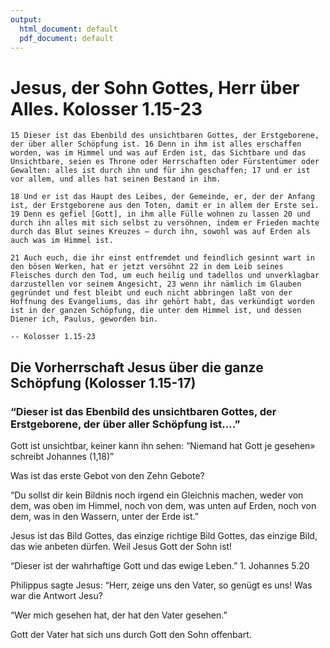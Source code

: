 ```yaml
---
output:
  html_document: default
  pdf_document: default
---
```



# Jesus, der Sohn Gottes, Herr über Alles.  Kolosser 1.15-23 {#teil_02}

```block
15 Dieser ist das Ebenbild des unsichtbaren Gottes, der Erstgeborene, der über aller Schöpfung ist. 16 Denn in ihm ist alles erschaffen worden, was im Himmel und was auf Erden ist, das Sichtbare und das Unsichtbare, seien es Throne oder Herrschaften oder Fürstentümer oder Gewalten: alles ist durch ihn und für ihn geschaffen; 17 und er ist vor allem, und alles hat seinen Bestand in ihm.

18 Und er ist das Haupt des Leibes, der Gemeinde, er, der der Anfang ist, der Erstgeborene aus den Toten, damit er in allem der Erste sei. 19 Denn es gefiel [Gott], in ihm alle Fülle wohnen zu lassen 20 und durch ihn alles mit sich selbst zu versöhnen, indem er Frieden machte durch das Blut seines Kreuzes – durch ihn, sowohl was auf Erden als auch was im Himmel ist.

21 Auch euch, die ihr einst entfremdet und feindlich gesinnt wart in den bösen Werken, hat er jetzt versöhnt 22 in dem Leib seines Fleisches durch den Tod, um euch heilig und tadellos und unverklagbar darzustellen vor seinem Angesicht, 23 wenn ihr nämlich im Glauben gegründet und fest bleibt und euch nicht abbringen laßt von der Hoffnung des Evangeliums, das ihr gehört habt, das verkündigt worden ist in der ganzen Schöpfung, die unter dem Himmel ist, und dessen Diener ich, Paulus, geworden bin.  

-- Kolosser 1.15-23
```

## Die Vorherrschaft Jesus über die ganze Schöpfung (Kolosser 1.15-17)

<!--
> 1 Paulus, Apostel Jesu Christi durch den Willen Gottes, und der Bruder Timotheus 2 an die heiligen und treuen Brüder in Christus in Kolossä: Gnade sei mit euch und Friede von Gott, unserem Vater, und dem Herrn Jesus Christus! 
-->


### "Dieser ist das Ebenbild des unsichtbaren Gottes, der Erstgeborene, der über aller Schöpfung ist...."

Gott ist unsichtbar, keiner kann ihn sehen:
"Niemand hat Gott je gesehen» schreibt Johannes (1,18)"

Was ist das erste Gebot von den Zehn Gebote?

"Du sollst dir kein Bildnis noch irgend ein Gleichnis machen, weder von dem, was oben im Himmel, noch von dem, was unten auf Erden, noch von dem, was in den Wassern, unter der Erde ist."

Jesus ist das Bild Gottes, das einzige richtige Bild Gottes, das einzige Bild, das wie anbeten dürfen. Weil Jesus Gott der Sohn ist!

"Dieser ist der wahrhaftige Gott und das ewige Leben." 1. Johannes 5.20

Philippus sagte Jesus: "Herr, zeige uns den Vater, so genügt es uns! Was war die Antwort Jesu?

"Wer mich gesehen hat, der hat den Vater gesehen."
      
Gott der Vater hat sich uns durch Gott den Sohn offenbart.
